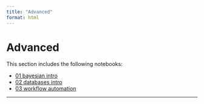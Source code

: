```yaml
---
title: "Advanced"
format: html
---
```


# Advanced

This section includes the following notebooks:

- [01 bayesian intro](01_bayesian_intro.ipynb)
- [02 databases intro](02_databases_intro.ipynb)
- [03 workflow automation](03_workflow_automation.ipynb)

---
